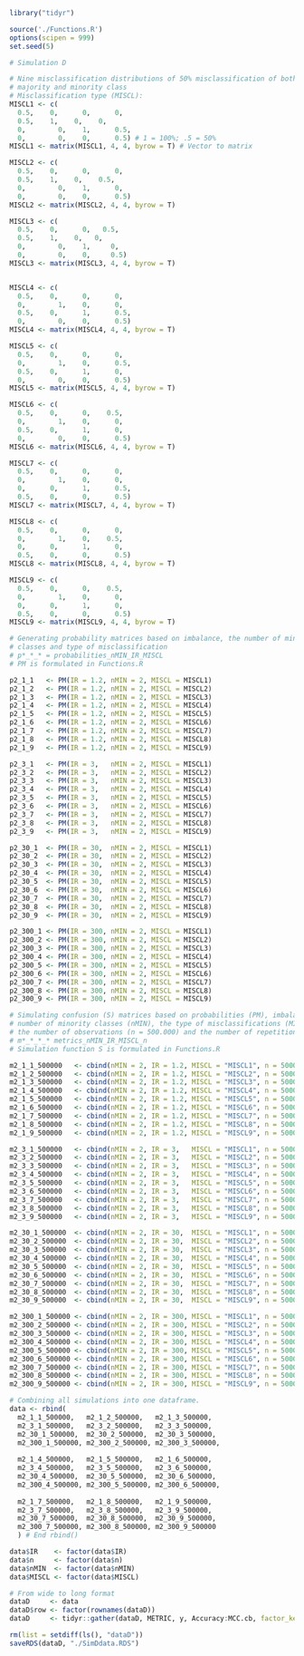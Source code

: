 <!-- Data preparation simulation study D -->

```r
library("tidyr")
```

```r
source('./Functions.R')
options(scipen = 999)
set.seed(5)
```

```r
# Simulation D

# Nine misclassification distributions of 50% misclassification of both one 
# majority and minority class
# Misclassification type (MISCL): 
MISCL1 <- c(
  0.5,	  0,	  0,	  0,
  0.5,	  1,    0,	  0,
  0,     	0,	  1,	  0.5,
  0,	    0,	  0,	  0.5) # 1 = 100%; .5 = 50%
MISCL1 <- matrix(MISCL1, 4, 4, byrow = T) # Vector to matrix

MISCL2 <- c(
  0.5,	  0,	  0,	  0,
  0.5,	  1,    0,	  0.5,
  0,     	0,	  1,	  0,
  0,	    0,	  0,	  0.5)
MISCL2 <- matrix(MISCL2, 4, 4, byrow = T) 

MISCL3 <- c(
  0.5,	  0,	  0,   0.5,
  0.5,	  1,    0,	 0,
  0,     	0,	  1,	 0,
  0,	    0,	  0, 	 0.5)  
MISCL3 <- matrix(MISCL3, 4, 4, byrow = T) 


MISCL4 <- c(
  0.5,	  0,	  0,	  0,
  0,	    1,    0,	  0,
  0.5,    0,	  1,	  0.5,
  0,	    0,	  0,	  0.5)
MISCL4 <- matrix(MISCL4, 4, 4, byrow = T) 

MISCL5 <- c(
  0.5,	  0,	  0,	  0,
  0,	    1,    0,	  0.5,
  0.5,    0,	  1,	  0,
  0,	    0,	  0,	  0.5)
MISCL5 <- matrix(MISCL5, 4, 4, byrow = T) 

MISCL6 <- c(
  0.5,	  0,	  0,    0.5,
  0,	    1,    0,	  0,
  0.5,    0,	  1,	  0,
  0,	    0,	  0,	  0.5)
MISCL6 <- matrix(MISCL6, 4, 4, byrow = T) 

MISCL7 <- c(
  0.5,	  0,	  0,	  0,
  0,	    1,    0,	  0,
  0,      0,	  1,	  0.5,
  0.5,    0,	  0,	  0.5)
MISCL7 <- matrix(MISCL7, 4, 4, byrow = T) 

MISCL8 <- c(
  0.5,	  0,	  0,	  0,
  0,	    1,    0,    0.5,
  0,      0,	  1,	  0,
  0.5,    0,	  0,	  0.5)
MISCL8 <- matrix(MISCL8, 4, 4, byrow = T) 

MISCL9 <- c(
  0.5,	  0,	  0,    0.5,
  0,	    1,    0,	  0,
  0,      0,	  1,	  0,
  0.5,    0,	  0,	  0.5)
MISCL9 <- matrix(MISCL9, 4, 4, byrow = T) 
```

```r
# Generating probability matrices based on imbalance, the number of minority
# classes and type of misclassification
# p*_*_* = probabilities_nMIN_IR_MISCL
# PM is formulated in Functions.R

p2_1_1   <- PM(IR = 1.2, nMIN = 2, MISCL = MISCL1)
p2_1_2   <- PM(IR = 1.2, nMIN = 2, MISCL = MISCL2)
p2_1_3   <- PM(IR = 1.2, nMIN = 2, MISCL = MISCL3)
p2_1_4   <- PM(IR = 1.2, nMIN = 2, MISCL = MISCL4)
p2_1_5   <- PM(IR = 1.2, nMIN = 2, MISCL = MISCL5)
p2_1_6   <- PM(IR = 1.2, nMIN = 2, MISCL = MISCL6)
p2_1_7   <- PM(IR = 1.2, nMIN = 2, MISCL = MISCL7)
p2_1_8   <- PM(IR = 1.2, nMIN = 2, MISCL = MISCL8)
p2_1_9   <- PM(IR = 1.2, nMIN = 2, MISCL = MISCL9)

p2_3_1   <- PM(IR = 3,   nMIN = 2, MISCL = MISCL1)
p2_3_2   <- PM(IR = 3,   nMIN = 2, MISCL = MISCL2)
p2_3_3   <- PM(IR = 3,   nMIN = 2, MISCL = MISCL3)
p2_3_4   <- PM(IR = 3,   nMIN = 2, MISCL = MISCL4)
p2_3_5   <- PM(IR = 3,   nMIN = 2, MISCL = MISCL5)
p2_3_6   <- PM(IR = 3,   nMIN = 2, MISCL = MISCL6)
p2_3_7   <- PM(IR = 3,   nMIN = 2, MISCL = MISCL7)
p2_3_8   <- PM(IR = 3,   nMIN = 2, MISCL = MISCL8)
p2_3_9   <- PM(IR = 3,   nMIN = 2, MISCL = MISCL9)

p2_30_1  <- PM(IR = 30,  nMIN = 2, MISCL = MISCL1)
p2_30_2  <- PM(IR = 30,  nMIN = 2, MISCL = MISCL2)
p2_30_3  <- PM(IR = 30,  nMIN = 2, MISCL = MISCL3)
p2_30_4  <- PM(IR = 30,  nMIN = 2, MISCL = MISCL4)
p2_30_5  <- PM(IR = 30,  nMIN = 2, MISCL = MISCL5)
p2_30_6  <- PM(IR = 30,  nMIN = 2, MISCL = MISCL6)
p2_30_7  <- PM(IR = 30,  nMIN = 2, MISCL = MISCL7)
p2_30_8  <- PM(IR = 30,  nMIN = 2, MISCL = MISCL8)
p2_30_9  <- PM(IR = 30,  nMIN = 2, MISCL = MISCL9)

p2_300_1 <- PM(IR = 300, nMIN = 2, MISCL = MISCL1)
p2_300_2 <- PM(IR = 300, nMIN = 2, MISCL = MISCL2)
p2_300_3 <- PM(IR = 300, nMIN = 2, MISCL = MISCL3)
p2_300_4 <- PM(IR = 300, nMIN = 2, MISCL = MISCL4)
p2_300_5 <- PM(IR = 300, nMIN = 2, MISCL = MISCL5)
p2_300_6 <- PM(IR = 300, nMIN = 2, MISCL = MISCL6)
p2_300_7 <- PM(IR = 300, nMIN = 2, MISCL = MISCL7)
p2_300_8 <- PM(IR = 300, nMIN = 2, MISCL = MISCL8)
p2_300_9 <- PM(IR = 300, nMIN = 2, MISCL = MISCL9)
```

```r
# Simulating confusion (S) matrices based on probabilities (PM), imbalance (IR), 
# number of minority classes (nMIN), the type of misclassifications (MISCL),
# the number of observations (n = 500.000) and the number of repetitions (nrep = 100).
# m*_*_*_* metrics_nMIN_IR_MISCL_n
# Simulation function S is formulated in Functions.R

m2_1_1_500000   <- cbind(nMIN = 2, IR = 1.2, MISCL = "MISCL1", n = 500000, S(500000, p2_1_1, 100))
m2_1_2_500000   <- cbind(nMIN = 2, IR = 1.2, MISCL = "MISCL2", n = 500000, S(500000, p2_1_2, 100))
m2_1_3_500000   <- cbind(nMIN = 2, IR = 1.2, MISCL = "MISCL3", n = 500000, S(500000, p2_1_3, 100))
m2_1_4_500000   <- cbind(nMIN = 2, IR = 1.2, MISCL = "MISCL4", n = 500000, S(500000, p2_1_4, 100))
m2_1_5_500000   <- cbind(nMIN = 2, IR = 1.2, MISCL = "MISCL5", n = 500000, S(500000, p2_1_5, 100))
m2_1_6_500000   <- cbind(nMIN = 2, IR = 1.2, MISCL = "MISCL6", n = 500000, S(500000, p2_1_6, 100))
m2_1_7_500000   <- cbind(nMIN = 2, IR = 1.2, MISCL = "MISCL7", n = 500000, S(500000, p2_1_7, 100))
m2_1_8_500000   <- cbind(nMIN = 2, IR = 1.2, MISCL = "MISCL8", n = 500000, S(500000, p2_1_8, 100))
m2_1_9_500000   <- cbind(nMIN = 2, IR = 1.2, MISCL = "MISCL9", n = 500000, S(500000, p2_1_9, 100))

m2_3_1_500000   <- cbind(nMIN = 2, IR = 3,   MISCL = "MISCL1", n = 500000, S(500000, p2_3_1, 100))
m2_3_2_500000   <- cbind(nMIN = 2, IR = 3,   MISCL = "MISCL2", n = 500000, S(500000, p2_3_2, 100))
m2_3_3_500000   <- cbind(nMIN = 2, IR = 3,   MISCL = "MISCL3", n = 500000, S(500000, p2_3_3, 100))
m2_3_4_500000   <- cbind(nMIN = 2, IR = 3,   MISCL = "MISCL4", n = 500000, S(500000, p2_3_4, 100))
m2_3_5_500000   <- cbind(nMIN = 2, IR = 3,   MISCL = "MISCL5", n = 500000, S(500000, p2_3_5, 100))
m2_3_6_500000   <- cbind(nMIN = 2, IR = 3,   MISCL = "MISCL6", n = 500000, S(500000, p2_3_6, 100))
m2_3_7_500000   <- cbind(nMIN = 2, IR = 3,   MISCL = "MISCL7", n = 500000, S(500000, p2_3_7, 100))
m2_3_8_500000   <- cbind(nMIN = 2, IR = 3,   MISCL = "MISCL8", n = 500000, S(500000, p2_3_8, 100))
m2_3_9_500000   <- cbind(nMIN = 2, IR = 3,   MISCL = "MISCL9", n = 500000, S(500000, p2_3_9, 100))

m2_30_1_500000  <- cbind(nMIN = 2, IR = 30,  MISCL = "MISCL1", n = 500000, S(500000, p2_30_1, 100))
m2_30_2_500000  <- cbind(nMIN = 2, IR = 30,  MISCL = "MISCL2", n = 500000, S(500000, p2_30_2, 100))
m2_30_3_500000  <- cbind(nMIN = 2, IR = 30,  MISCL = "MISCL3", n = 500000, S(500000, p2_30_3, 100))
m2_30_4_500000  <- cbind(nMIN = 2, IR = 30,  MISCL = "MISCL4", n = 500000, S(500000, p2_30_4, 100))
m2_30_5_500000  <- cbind(nMIN = 2, IR = 30,  MISCL = "MISCL5", n = 500000, S(500000, p2_30_5, 100))
m2_30_6_500000  <- cbind(nMIN = 2, IR = 30,  MISCL = "MISCL6", n = 500000, S(500000, p2_30_6, 100))
m2_30_7_500000  <- cbind(nMIN = 2, IR = 30,  MISCL = "MISCL7", n = 500000, S(500000, p2_30_7, 100))
m2_30_8_500000  <- cbind(nMIN = 2, IR = 30,  MISCL = "MISCL8", n = 500000, S(500000, p2_30_8, 100))
m2_30_9_500000  <- cbind(nMIN = 2, IR = 30,  MISCL = "MISCL9", n = 500000, S(500000, p2_30_9, 100))

m2_300_1_500000 <- cbind(nMIN = 2, IR = 300, MISCL = "MISCL1", n = 500000, S(500000, p2_300_1, 100))
m2_300_2_500000 <- cbind(nMIN = 2, IR = 300, MISCL = "MISCL2", n = 500000, S(500000, p2_300_2, 100))
m2_300_3_500000 <- cbind(nMIN = 2, IR = 300, MISCL = "MISCL3", n = 500000, S(500000, p2_300_3, 100))
m2_300_4_500000 <- cbind(nMIN = 2, IR = 300, MISCL = "MISCL4", n = 500000, S(500000, p2_300_4, 100))
m2_300_5_500000 <- cbind(nMIN = 2, IR = 300, MISCL = "MISCL5", n = 500000, S(500000, p2_300_5, 100))
m2_300_6_500000 <- cbind(nMIN = 2, IR = 300, MISCL = "MISCL6", n = 500000, S(500000, p2_300_6, 100))
m2_300_7_500000 <- cbind(nMIN = 2, IR = 300, MISCL = "MISCL7", n = 500000, S(500000, p2_300_7, 100))
m2_300_8_500000 <- cbind(nMIN = 2, IR = 300, MISCL = "MISCL8", n = 500000, S(500000, p2_300_8, 100))
m2_300_9_500000 <- cbind(nMIN = 2, IR = 300, MISCL = "MISCL9", n = 500000, S(500000, p2_300_9, 100))
```

```r
# Combining all simulations into one dataframe.
data <- rbind(
  m2_1_1_500000,   m2_1_2_500000,   m2_1_3_500000,
  m2_3_1_500000,   m2_3_2_500000,   m2_3_3_500000,
  m2_30_1_500000,  m2_30_2_500000,  m2_30_3_500000,
  m2_300_1_500000, m2_300_2_500000, m2_300_3_500000,
  
  m2_1_4_500000,   m2_1_5_500000,   m2_1_6_500000,
  m2_3_4_500000,   m2_3_5_500000,   m2_3_6_500000,
  m2_30_4_500000,  m2_30_5_500000,  m2_30_6_500000,
  m2_300_4_500000, m2_300_5_500000, m2_300_6_500000,
  
  m2_1_7_500000,   m2_1_8_500000,   m2_1_9_500000,
  m2_3_7_500000,   m2_3_8_500000,   m2_3_9_500000,
  m2_30_7_500000,  m2_30_8_500000,  m2_30_9_500000,
  m2_300_7_500000, m2_300_8_500000, m2_300_9_500000
  ) # End rbind()

data$IR    <- factor(data$IR)
data$n     <- factor(data$n)
data$nMIN  <- factor(data$nMIN)
data$MISCL <- factor(data$MISCL)
```

```r
# From wide to long format 
dataD     <- data
dataD$row <- factor(rownames(dataD)) 
dataD     <- tidyr::gather(dataD, METRIC, y, Accuracy:MCC.cb, factor_key = TRUE)
```

```r
rm(list = setdiff(ls(), "dataD"))
saveRDS(dataD, "./SimDdata.RDS")
```